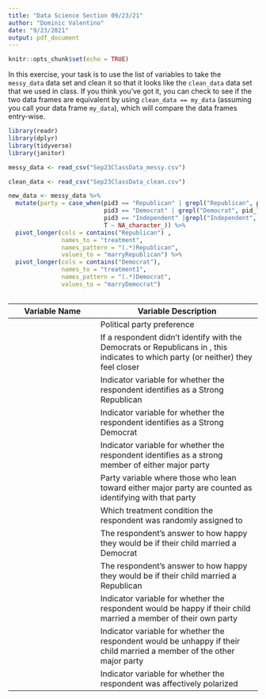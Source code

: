 ```yaml
---
title: "Data Science Section 09/23/21"
author: "Dominic Valentino"
date: "9/23/2021"
output: pdf_document
---
```


```r
knitr::opts_chunk$set(echo = TRUE)
```

In this exercise, your task is to use the list of variables to take the `messy_data` data set and clean it so that it looks like the `clean_data` data set that we used in class. If you think you've got it, you can check to see if the two data frames are equivalent by using `clean_data == my_data` (assuming you call your data frame `my_data`), which will compare the data frames entry-wise.

```r

library(readr)
library(dplyr)
library(tidyverse)
library(janitor)

messy_data <- read_csv("Sep23ClassData_messy.csv")

clean_data <- read_csv("Sep23ClassData_clean.csv")

new_data <- messy_data %>%
  mutate(party = case_when(pid3 == "Republican" | grepl("Republican", pid_lean) ~ "Republican",
                           pid3 == "Democrat" | grepl("Democrat", pid_lean) ~ "Democrat",
                           pid3 == "Independent" |grepl("Independent", pid_lean) ~ "Independent",
                           T ~ NA_character_)) %>%
  pivot_longer(cols = contains("Republican") ,
               names_to = "treatment",
               names_pattern = "(.*)Republican",
               values_to = "marryRepublican") %>%
  pivot_longer(cols = contains("Democrat"),
               names_to = "treatment1",
               names_pattern = "(.*)Democrat",
               values_to = "marryDemocrat")
  

```


Variable Name         | Variable Description
--------------------- | --------------------------------------
\texttt{pid3}         | Political party preference
\texttt{pid\_lean}       | If a respondent didn't identify with the Democrats or Republicans in \texttt{pid3}, this indicates to which party (or neither) they feel closer
\texttt{strongGOP}    | Indicator variable for whether the respondent identifies as a Strong Republican
\texttt{strongDEM}    | Indicator variable for whether the respondent identifies as a Strong Democrat
\texttt{strongPARTISAN}| Indicator variable for whether the respondent identifies as a strong member of either major party
\texttt{party}        | Party variable where those who lean toward either major party are counted as identifying with that party
\texttt{treatment}    | Which treatment condition the respondent was randomly assigned to
\texttt{marryDemocrat}| The respondent's answer to how happy they would be if their child married a Democrat
\texttt{marryRepublican}| The respondent's answer to how happy they would be if their child married a Republican
\texttt{inPartyHappy} | Indicator variable for whether the respondent would be happy if their child married a member of their own party
\texttt{outPartyUnhappy}| Indicator variable for whether the respondent would be unhappy if their child married a member of the other major party
\texttt{polarized}    | Indicator variable for whether the respondent was affectively polarized
